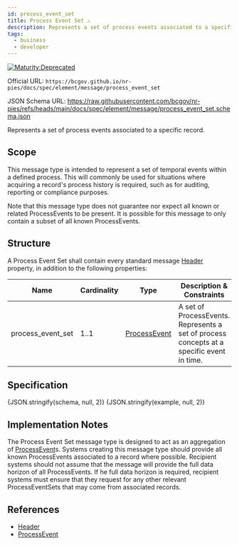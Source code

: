 ```yaml
---
id: process_event_set
title: Process Event Set ⚠️
description: Represents a set of process events associated to a specific record
tags:
  - business
  - developer
---
```




[![Maturity:Deprecated](https://img.shields.io/badge/Maturity-Deprecated-lightgrey)](/docs/spec#maturity)

Official URL: `https://bcgov.github.io/nr-pies/docs/spec/element/message/process_event_set`

JSON Schema URL: https://raw.githubusercontent.com/bcgov/nr-pies/refs/heads/main/docs/spec/element/message/process_event_set.schema.json

Represents a set of process events associated to a specific record.

## Scope

This message type is intended to represent a set of temporal events within a defined process. This will commonly be
used for situations where acquiring a record's process history is required, such as for auditing, reporting or
compliance purposes.

Note that this message type does not guarantee nor expect all known or related ProcessEvents to be present. It is
possible for this message to only contain a subset of all known ProcessEvents.

## Structure

A Process Event Set shall contain every standard message [Header](/docs/spec/element/data/header#structure) property, in addition to
the following properties:

| Name              | Cardinality | Type                                                      | Description & Constraints                                                                 |
| ----------------- | ----------- | --------------------------------------------------------- | ----------------------------------------------------------------------------------------- |
| process_event_set | 1..1        | [ProcessEvent](/docs/spec/element/resource/process_event) | A set of ProcessEvents. Represents a set of process concepts at a specific event in time. |

## Specification

<Tabs queryString="tab">
  <TabItem
    value="schema"
    label="Schema"
    default
  >
    <JSONSchemaViewer
      resolverOptions={generateResolverOptions({ remote: true })}
      schema={schema}
      viewerOptions={{ showExamples: true }}
    />
  </TabItem>
  <TabItem
    value="source"
    label="Source"
  >
    <CodeBlock
      language="json"
      showLineNumbers
    >
      {JSON.stringify(schema, null, 2)}
    </CodeBlock>
  </TabItem>
  <TabItem
    value="example"
    label="Example"
  >
    <CodeBlock
      language="json"
      showLineNumbers
    >
      {JSON.stringify(example, null, 2)}
    </CodeBlock>
  </TabItem>
</Tabs>

## Implementation Notes

The Process Event Set message type is designed to act as an aggregation of [ProcessEvent](/docs/spec/element/resource/process_event)s. Systems creating this message type should provide all known ProcessEvents associated to a record where possible. Recipient systems should not assume that the message will provide the full data horizon of all ProcessEvents. If he full data horizon is required, recipient systems must ensure that they request for any other relevant ProcessEventSets that may come from associated records.

## References

- [Header](/docs/spec/element/data/header)
- [ProcessEvent](/docs/spec/element/resource/process_event)
